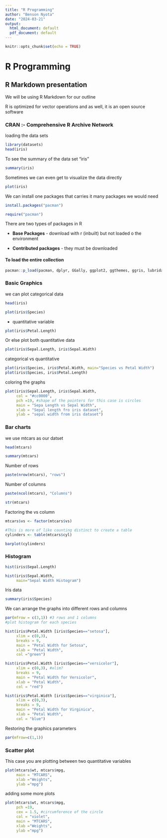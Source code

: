 ```yaml
---
title: "R Programming"
author: "Benson Nyota"
date: "2024-03-21"
output:
  html_document: default
  pdf_document: default
---
```


```r
knitr::opts_chunk$set(echo = TRUE)
```

# R Programming

## R Markdown presentation

We will be using R Markdown for our outline

R is optimized for vector operations and as well, it is an open source software

### CRAN :- Comprehensive R Archive Network

loading the data sets

```r

library(datasets)
head(iris)
```

To see the summary of the data set "iris"

```r
summary(iris)
```

Sometimes we can even get to visualize the data directly

```r
plot(iris)
```

We can install one packages that carries it many packages we would need

```r
install.packages("pacman")
```

```r
require("pacman")
```

There are two types of packages in R

-   **Base Packages** - download with r (inbuilt) but not loaded o the environment

-   **Contributed packages** - they must be downloaded

#### To load the entire collection

```r
pacman::p_load(pacman, dplyr, GGally, ggplot2, ggthemes, ggris, lubridate, plotly, rio, rmarkdown, shiny, stringr, tidyr)
```

### Basic Graphics

we can plot categorical data

```r
head(iris)
```

```r
plot(iris$Species)
```

-   quantitative variable

```r
plot(iris$Petal.Length)
```

Or else plot both quantitative data

```r
plot(iris$Sepal.Length, iris$Sepal.Width)
```

categorical vs quantitative

```r
plot(iris$Species, iris$Petal.Width, main="Species vs Petal Width")
plot(iris$Species, iris$Petal.Length)
```

coloring the graphs

```r
plot(iris$Sepal.Length, iris$Sepal.Width,
     col = "#cc0000",
     pch =19, #shape of the pointers for this case is circles
     main = "Sepa Length vs Sepal Width",
     xlab = "Sepal length fro iris dataset",
     ylab = "sepal width from iris dataset")
```

### Bar charts

we use mtcars as our datset

```r
head(mtcars)
```

```r
summary(mtcars)
```

Number of rows

```r
paste(nrow(mtcars), "rows")
```

Number of columns

```r
paste(ncol(mtcars), "Columns")
```

```r
str(mtcars)
```

Factoring the vs column

```r
mtcars$vs <- factor(mtcars$vs)
```

```r

#This is more of like counting distinct to create a table 
cylinders <- table(mtcars$cyl)

barplot(cylinders)
```

### Histogram

```r
hist(iris$Sepal.Length)
```

```r
hist(iris$Sepal.Width,
     main="Sepal Width Histogram")
```

Iris data

```r
summary(iris$Species)
```

We can arrange the graphs into different rows and columns

```r
par(mfrow = c(3,1)) #3 rows and 1 columns
#plot histogram for each species

hist(iris$Petal.Width [iris$Species=="setosa"], 
     xlim = c(0,3),
     breaks = 9,
     main = "Petal Width for Setosa",
     xlab = "Petal Width",
     col ="green")

hist(iris$Petal.Width [iris$Species=="versicolor"], 
     xlim = c(0,3), #xlim?
     breaks = 9,
     main = "Petal Width for Versicolor",
     xlab = "Petal Width",
     col = "red")

hist(iris$Petal.Width [iris$Species=="virginica"], 
     xlim = c(0,3),
     breaks = 9,
     main = "Petal Width for Virginica",
     xlab = "Petal Width",
     col = "blue")
```

Restoring the graphics parameters

```r
par(mfrow=c(1,1))
```

### Scatter plot

This case you are plotting between two quantitative variables

```r
plot(mtcars$wt, mtcars$mpg,
     main = "MTCARS",
     xlab ="Weights",
     ylab ="mpg")
```

adding some more plots

```r
plot(mtcars$wt, mtcars$mpg,
     pch =19,
     cex = 1.5, #circumference of the circle
     col = "violet",
     main = "MTCARS",
     xlab ="Weights",
     ylab ="mpg")
```
